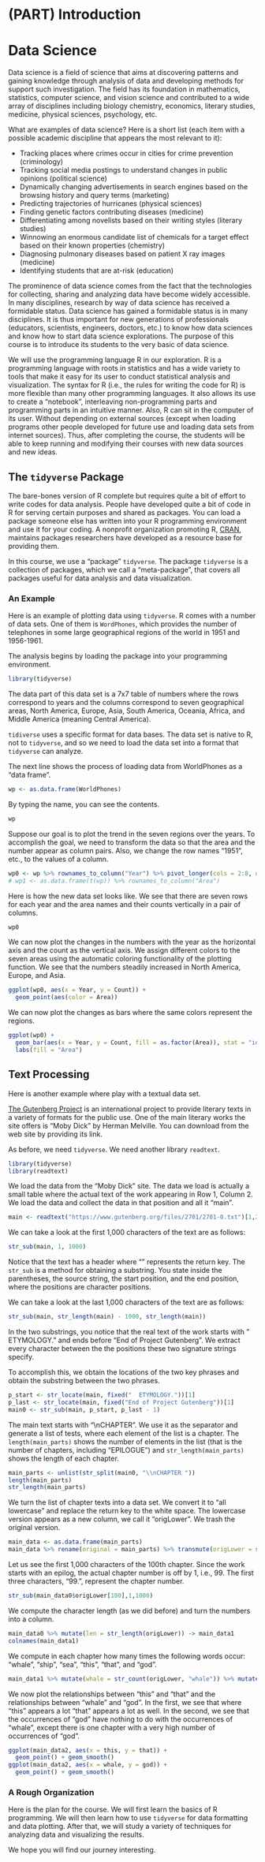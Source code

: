 # (PART) Introduction {-} 

# Data Science

Data science is a field of science that aims at discovering patterns and gaining knowledge through analysis of data and developing methods for support such investigation.
The field has its foundation in mathematics, statistics, computer science, and vision science and contributed to a wide array of disciplines including biology chemistry, economics, literary studies, medicine, physical sciences, psychology, etc.

What are examples of data science?
Here is a short list (each item with a possible academic discipline that appears the most relevant to it):

* Tracking places where crimes occur in cities for crime prevention (criminology)
* Tracking social media postings to understand changes in public opinions (political science)
* Dynamically changing advertisements in search engines based on the browsing history and query terms (marketing)
* Predicting trajectories of hurricanes (physical sciences)
* Finding genetic factors contributing diseases (medicine)
* Differentiating among novelists based on their writing styles (literary studies)
* Winnowing an enormous candidate list of chemicals for a target effect based on their known properties (chemistry)
* Diagnosing pulmonary diseases based on patient X ray images (medicine)
* Identifying students that are at-risk (education)

The prominence of data science comes from the fact that the technologies for collecting, sharing and analyzing data have become widely accessible.
In many disciplines, research by way of data science has received a formidable status.
Data science has gained a formidable status is in many disciplines.
It is thus important for new generations of professionals (educators, scientists, engineers, doctors, etc.) to know how data sciences and know how to start data science explorations.
The purpose of this course is to introduce its students to the very basic of data science.

We will use the programming language R in our exploration.
R is a programming language with roots in statistics and has a wide variety to tools that make it easy for its user to conduct statistical analysis and visualization.
The syntax for R (i.e., the rules for writing the code for R) is more flexible than many other programming languages.
It also allows its use to create a "notebook", interleaving non-programming parts and programming parts in an intuitive manner.
Also, R can sit in the computer of its user.
Without depending on external sources (except when loading programs other people developed for future use and loading data sets from internet sources).
Thus, after completing the course, the students will be able to keep running and modifying their courses with new data sources and new ideas.

## The `tidyverse` Package

The bare-bones version of R complete but requires quite a bit of effort to write codes for data analysis.
People have developed quite a bit of code in R for serving certain purposes and shared as packages.
You can load a package someone else has written into your R programming environment and use it for your coding.
A nonprofit organization promoting R, [CRAN](https://cran.r-project.org/), maintains packages researchers have developed as a resource base for providing them.

In this course, we use a "package" `tidyverse`.
The package `tidyverse` is a collection of packages, which we call a "meta-package", that covers all packages useful for data analysis and data visualization.

### An Example

Here is an example of plotting data using `tidyverse`.
R comes with a number of data sets.
One of them is `WordPhones`, which provides the number of telephones in some large geographical regions of the world in 1951 and 1956-1961.

The analysis begins by loading the package into your programming environment.

```r
library(tidyverse)
```

The data part of this data set is a 7x7 table of numbers where the rows correspond to years and the columns correspond to seven geographical areas, North America, Europe, Asia, South America, Oceania, Africa, and Middle America (meaning Central America).

`tidiverse` uses a specific format for data bases.
The data set is native to R, not to `tidyverse`, and so we need to load the data set into a format that `tidyverse` can analyze.

The next line shows the process of loading data from WorldPhones as a "data frame".

```r
wp <- as.data.frame(WorldPhones)
```

By typing the name, you can see the contents.

```r
wp
```

Suppose our goal is to plot the trend in the seven regions over the years.
To accomplish the goal, we need to transform the data so that the area and the number appear as column pairs.
Also, we change the row names "1951", etc., to the values of a column.

```r
wp0 <- wp %>% rownames_to_column("Year") %>% pivot_longer(cols = 2:8, names_to = "Area", values_to = "Count")
# wp1 <- as.data.frame(t(wp)) %>% rownames_to_column("Area")
```

Here is how the new data set looks like. We see that there are seven rows for each year and the area names and their counts vertically in a pair of columns.


```r
wp0
```

We can now plot the changes in the numbers with the year as the horizontal axis and the count as the vertical axis.
We assign different colors to the seven areas using the automatic coloring functionality of the plotting function.
We see that the numbers steadily increased in North America, Europe, and Asia.

```r
ggplot(wp0, aes(x = Year, y = Count)) +
  geom_point(aes(color = Area))
```


We can now plot the changes as bars where the same colors represent the regions.

```r
ggplot(wp0) +
  geom_bar(aes(x = Year, y = Count, fill = as.factor(Area)), stat = "identity") +
  labs(fill = "Area")

```

## Text Processing

Here is another example where play with a textual data set.

[The Gutenberg Project](http://www.gutenberg.org/) is an international project to provide literary texts in a variety of formats for the public use.
One of the main literary works the site offers is "Moby Dick" by Herman Melville.
You can download from the web site by providing its link.

As before, we need `tidyverse`.
We need another library `readtext`.

```r
library(tidyverse)
library(readtext)
```

We load the data from the "Moby Dick" site.
The data we load is actually a small table where the actual text of the work appearing in Row 1, Column 2.
We load the data and collect the data in that position and all it "main".

```r
main <- readtext("https://www.gutenberg.org/files/2701/2701-0.txt")[1,2]
```

We can take a look at the first 1,000 characters of the text are as follows:

```r
str_sub(main, 1, 1000)
```

Notice that the text has a header where "\n" represents the return key.
The `str_sub` is a method for obtaining a substring. You state inside the parentheses, the source string, the start position, and the end position, where the positions are character positions. 

We can take a look at the last 1,000 characters of the text are as follows:

```r
str_sub(main, str_length(main) - 1000, str_length(main))
```


In the two substrings, you notice that the real text of the work starts with "  ETYMOLOGY." and ends before "End of Project Gutenberg".
We extract every character between the the positions these two signature strings specify.

To accomplish this, we obtain the locations of the two key phrases and obtain the substring between the two phrases.

```r
p_start <- str_locate(main, fixed("  ETYMOLOGY."))[1]
p_last <- str_locate(main, fixed("End of Project Gutenberg"))[1]
main0 <- str_sub(main, p_start, p_last - 1)
```

The main text starts with "\\nCHAPTER ".
We use it as the separator and generate a list of tests, where each element of the list is a chapter.
The `length(main_parts)` shows the number of elements in the list (that is the number of chapters, including "EPILOGUE") and `str_length(main_parts)` shows the length of each chapter. 

```r
main_parts <- unlist(str_split(main0, "\\nCHAPTER "))
length(main_parts)
str_length(main_parts)
```

We turn the list of chapter texts into a data set.
We convert it to "all lowercase" and replace the return key to the white space.
The lowercase version appears as a new column, we call it "origLower".
We trash the original version.

```r
main_data <- as.data.frame(main_parts)
main_data %>% rename(original = main_parts) %>% transmute(origLower = str_replace_all(str_to_lower(original), "\\n", " ")) -> main_data0
```

Let us see the first 1,000 characters of the 100th chapter.
Since the work starts with an epilog, the actual chapter number is off by 1, i.e., 99.
The first three characters, "99.", represent the chapter number.

```r
str_sub(main_data0$origLower[100],1,1000)
```

We compute the character length (as we did before) and turn the numbers into a column.

```r
main_data0 %>% mutate(len = str_length(origLower)) -> main_data1
colnames(main_data1)
```

We compute in each chapter how many times the following words occur: "whale", "ship", "sea", "this", "that", and "god".

```r
main_data1 %>% mutate(whale = str_count(origLower, "whale")) %>% mutate(ship = str_count(origLower, "ship"))%>% mutate(sea = str_count(origLower, "sea")) %>% mutate(this = str_count(origLower, "this")) %>% mutate(that = str_count(origLower, "that"))%>% mutate(god = str_count(origLower, "god")) -> main_data2
```

We now plot the relationships between "this" and "that" and the relationships between "whale" and "god".
In the first, we see that where "this" appears a lot "that" appears a lot as well.
In the second, we see that the occurrences of "god" have nothing to do with the occurrences of "whale", except there is one chapter with a very high number of occurrences of "god".

```r
ggplot(main_data2, aes(x = this, y = that)) +
  geom_point() + geom_smooth()
ggplot(main_data2, aes(x = whale, y = god)) +
  geom_point() + geom_smooth()
```


### A Rough Organization

Here is the plan for the course.
We will first learn the basics of R programming.
We will then learn how to use `tidyverse` for data formatting and data plotting.
After that, we will study a variety of techniques for analyzing data and visualizing the results.

We hope you will find our journey interesting.






<!--
```r
library(tidyverse)
library(readtext)
```

```r
scarlet_url <- "https://dev.gutenberg.org/files/36/36-0.txt"
scarlet_text <- readtext(scarlet_url)
head(scarlet_text)
```


```r
main <- scarlet_text[1,2]
str_sub(main, 100, 200)
```

```r
str_locate(main, fixed("BOOK ONE\nTHE COMING OF"))
str_locate(main, "\\n[IXVL][IXVL]*\\.\\n")
```

```r
main_parts <- unlist(str_split(main, "\\n[I|X|V|L][I|X|V|L]*\\.\\n"))
length(main_parts)
for (i in 1:28) {
  print(str_sub(main_parts[i], 1, 20))
}
lll <- str_length(main_parts)
lll
```

```r
main_data <- data.frame(as.matrix(lll)) # %>% rename("original" = 1) %>% mutate(first = str_sub(original, 1, 100), .keep = "unused")
```

```r
nrow(main_data)
```
-->

